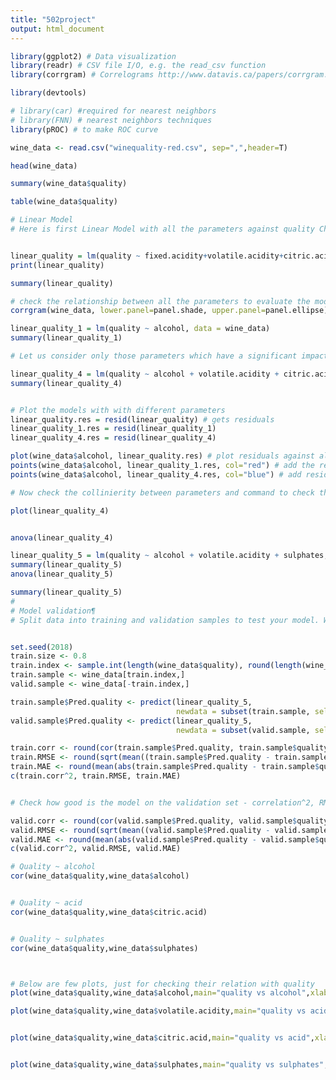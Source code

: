 ```yaml
---
title: "502project"
output: html_document
---
```


```r
library(ggplot2) # Data visualization
library(readr) # CSV file I/O, e.g. the read_csv function
library(corrgram) # Correlograms http://www.datavis.ca/papers/corrgram.pdf

library(devtools)

# library(car) #required for nearest neighbors
# library(FNN) # nearest neighbors techniques
library(pROC) # to make ROC curve

wine_data <- read.csv("winequality-red.csv", sep=",",header=T)

head(wine_data)

summary(wine_data$quality)

table(wine_data$quality)

# Linear Model
# Here is first Linear Model with all the parameters against quality Check summary data, R-squared value , its not that great, we need to improve it by removing unwanted parameters


linear_quality = lm(quality ~ fixed.acidity+volatile.acidity+citric.acid+residual.sugar+chlorides+free.sulfur.dioxide+total.sulfur.dioxide+density+pH+sulphates+alcohol, data=wine_data)
print(linear_quality)

summary(linear_quality)

# check the relationship between all the parameters to evaluate the model
corrgram(wine_data, lower.panel=panel.shade, upper.panel=panel.ellipse)

linear_quality_1 = lm(quality ~ alcohol, data = wine_data)
summary(linear_quality_1)

# Let us consider only those parameters which have a significant impact on quality from above co-relation matrix

linear_quality_4 = lm(quality ~ alcohol + volatile.acidity + citric.acid + sulphates, data = wine_data)
summary(linear_quality_4)


# Plot the models with with different parameters
linear_quality.res = resid(linear_quality) # gets residuals
linear_quality_1.res = resid(linear_quality_1)
linear_quality_4.res = resid(linear_quality_4)

plot(wine_data$alcohol, linear_quality.res) # plot residuals against alcohol variable
points(wine_data$alcohol, linear_quality_1.res, col="red") # add the residuals for 1-dimension
points(wine_data$alcohol, linear_quality_4.res, col="blue") # add residuals for 4 dimension

# Now check the collinierity between parameters and command to check the same is vif

plot(linear_quality_4)


anova(linear_quality_4)

linear_quality_5 = lm(quality ~ alcohol + volatile.acidity + sulphates, data = wine_data)
summary(linear_quality_5)
anova(linear_quality_5)

summary(linear_quality_5)
# 
# Model validation¶
# Split data into training and validation samples to test your model. We will use (train.size)% for training and (100-train.size)% for validation.


set.seed(2018)
train.size <- 0.8 
train.index <- sample.int(length(wine_data$quality), round(length(wine_data$quality) * train.size))
train.sample <- wine_data[train.index,]
valid.sample <- wine_data[-train.index,]

train.sample$Pred.quality <- predict(linear_quality_5, 
                                     newdata = subset(train.sample, select=c(quality, alcohol, volatile.acidity, citric.acid, sulphates)))
valid.sample$Pred.quality <- predict(linear_quality_5, 
                                     newdata = subset(valid.sample, select=c(quality, alcohol, volatile.acidity, citric.acid, sulphates)))

train.corr <- round(cor(train.sample$Pred.quality, train.sample$quality), 2)
train.RMSE <- round(sqrt(mean((train.sample$Pred.quality - train.sample$quality)^2)))
train.MAE <- round(mean(abs(train.sample$Pred.quality - train.sample$quality)))
c(train.corr^2, train.RMSE, train.MAE)


# Check how good is the model on the validation set - correlation^2, RME and MAE

valid.corr <- round(cor(valid.sample$Pred.quality, valid.sample$quality), 2)
valid.RMSE <- round(sqrt(mean((valid.sample$Pred.quality - valid.sample$quality)^2)))
valid.MAE <- round(mean(abs(valid.sample$Pred.quality - valid.sample$quality)))
c(valid.corr^2, valid.RMSE, valid.MAE)

# Quality ~ alcohol
cor(wine_data$quality,wine_data$alcohol)


# Quality ~ acid
cor(wine_data$quality,wine_data$citric.acid)


# Quality ~ sulphates
cor(wine_data$quality,wine_data$sulphates)



# Below are few plots, just for checking their relation with quality
plot(wine_data$quality,wine_data$alcohol,main="quality vs alcohol",xlab="quality",ylab="alcohol",col=6,pch=8)

plot(wine_data$quality,wine_data$volatile.acidity,main="quality vs acidity",xlab="quality",ylab="volatile.acidity",col=6,pch=8)


plot(wine_data$quality,wine_data$citric.acid,main="quality vs acid",xlab="quality",ylab="citric.acid",col=6,pch=8)


plot(wine_data$quality,wine_data$sulphates,main="quality vs sulphates",xlab="quality",ylab="sulphates",col=6,pch=8)





```


